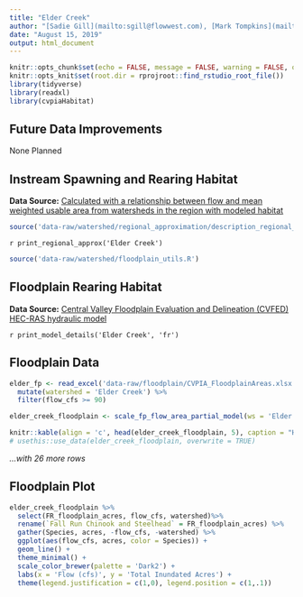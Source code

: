 ```yaml
---
title: "Elder Creek"
author: "[Sadie Gill](mailto:sgill@flowwest.com), [Mark Tompkins](mailto:mtompkins@flowwest.com), [Erin Cain](mailto:ecain@flowwest.com)"
date: "August 15, 2019"
output: html_document
---
```

```r
knitr::opts_chunk$set(echo = FALSE, message = FALSE, warning = FALSE, out.width = '100%')
knitr::opts_knit$set(root.dir = rprojroot::find_rstudio_root_file())
library(tidyverse)
library(readxl)
library(cvpiaHabitat)
```
## Future Data Improvements
None Planned 

## Instream Spawning and Rearing Habitat
**Data Source:** [Calculated with a relationship between flow and mean weighted usable area from watersheds in the region with modeled habitat](http://cvpia-habitat-docs-markdown.s3-website-us-west-2.amazonaws.com/watershed/Regional_Approximation.html)
```r
source('data-raw/watershed/regional_approximation/description_regional_approx.R')
```

`r print_regional_approx('Elder Creek')`

```r
source('data-raw/watershed/floodplain_utils.R')
```

## Floodplain Rearing Habitat
**Data Source:**
[Central Valley Floodplain Evaluation and Delineation (CVFED) HEC-RAS hydraulic model](https://s3-us-west-2.amazonaws.com/cvpiahabitat-r-package/cvpia-sit-model-inputs/CombinedTM_IQAR_Final-FULL-REPORT_20140206.pdf)

`r print_model_details('Elder Creek', 'fr')`

## Floodplain Data
```r
elder_fp <- read_excel('data-raw/floodplain/CVPIA_FloodplainAreas.xlsx', sheet = 'ElderCreek') %>%
  mutate(watershed = 'Elder Creek') %>% 
  filter(flow_cfs >= 90)

elder_creek_floodplain <- scale_fp_flow_area_partial_model(ws = 'Elder Creek', df = elder_fp) 

knitr::kable(align = 'c', head(elder_creek_floodplain, 5), caption = "Header Descriptions: flow_cfs = flow in cubic feet per second, FR_floodplain_acres = Fall Run Chinook floodplain acres, ST_floodplain_acres = Steelhead floodplain acres")
# usethis::use_data(elder_creek_floodplain, overwrite = TRUE)
```

*...with 26 more rows*

## Floodplain Plot
```r
elder_creek_floodplain %>% 
  select(FR_floodplain_acres, flow_cfs, watershed)%>%
  rename(`Fall Run Chinook and Steelhead` = FR_floodplain_acres) %>% 
  gather(Species, acres, -flow_cfs, -watershed) %>% 
  ggplot(aes(flow_cfs, acres, color = Species)) +
  geom_line() +
  theme_minimal() +
  scale_color_brewer(palette = 'Dark2') +
  labs(x = 'Flow (cfs)', y = 'Total Inundated Acres') +
  theme(legend.justification = c(1,0), legend.position = c(1,.1))
```
